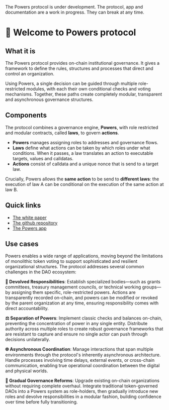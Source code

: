 
<Callout type="warning">
  The Powers protocol is under development. The protocol, app and documentation are a work in progress. They can break at any time.
</Callout>

# 💪 Welcome to Powers protocol

## What it is

The Powers protocol provides on-chain institutional governance. 
It gives a framework to define the rules, structures and processes that direct and control an organization. 

Using Powers, a single decision can be guided through multiple role-restricted modules, with each their own conditional checks and voting mechanisms. 
Together, these paths create completely modular, transparent and asynchronous governance structures.

## Components

The protocol combines a governance engine, **Powers**, with role restricted and modular contracts, called **laws**, to govern **actions**.

* **Powers** manages assigning roles to addresses and governance flows.
* **Laws** define what actions can be taken by which roles under what conditions. When it passes, a law translates an action to executable targets, values and calldatas.
* **Actions** consist of calldata and a unique nonce that is send to a target law.

Crucially, Powers allows the **same action** to be send to **different laws**: the execution of law A can be conditional on the execution of the same action at law B.

## Quick links

* [The white paper](https://powers-docs.vercel.app/for-developers/white-paper)
* [The github repository](https://github.com/7Cedars/powers)
* [The Powers app](https://powers-protocol.vercel.app/)

## Use cases

Powers enables a wide range of applications, moving beyond the limitations of monolithic token voting to support sophisticated and resilient organizational structures. The protocol addresses several common challenges in the DAO ecosystem:

**🔐 Devolved Responsibilities**: Establish specialized bodies—such as grants committees, treasury management councils, or technical working groups—by assigning them specific, role-restricted powers. Actions are transparently recorded on-chain, and powers can be modified or revoked by the parent organization at any time, ensuring responsibility comes with direct accountability.

**⚖️ Separation of Powers**: Implement classic checks and balances on-chain, preventing the concentration of power in any single entity. Distribute authority across multiple roles to create robust governance frameworks that are resistant to capture and ensure no single actor can push through decisions unilaterally.

**🌐 Asynchronous Coordination**: Manage interactions that span multiple environments through the protocol's inherently asynchronous architecture. Handle processes involving time delays, external events, or cross-chain communication, enabling true operational coordination between the digital and physical worlds.

**🔄 Gradual Governance Reforms**: Upgrade existing on-chain organizations without requiring complete overhaul. Integrate traditional token-governed DAOs into a Powers system as role-holders, then gradually introduce new roles and devolve responsibilities in a modular fashion, building confidence over time before fully transitioning.
